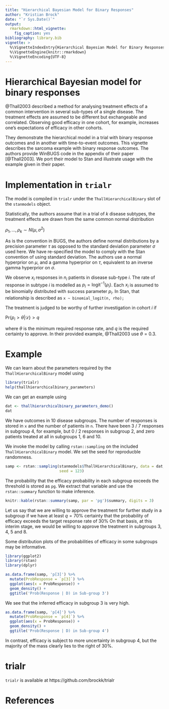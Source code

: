 ```yaml
---
title: "Hierarchical Bayesian Model for Binary Responses"
author: "Kristian Brock"
date: "`r Sys.Date()`"
output: 
  rmarkdown::html_vignette:
    fig_caption: yes
bibliography: library.bib
vignette: >
  %\VignetteIndexEntry{Hierarchical Bayesian Model for Binary Responses}
  %\VignetteEngine{knitr::rmarkdown}
  %\VignetteEncoding{UTF-8}
---
```


# Hierarchical Bayesian model for binary responses
@Thall2003 described a method for analysing treatment effects of a common intervention in several sub-types of a single disease.
The treatment effects are assumed to be different but exchangeable and correlated.
Observing good efficacy in one cohort, for example, increases one's expectations of efficacy in other cohorts.

They demonstrate the hierarchical model in a trial with binary response outcomes and in another with time-to-event outcomes.
This vignette describes the sarcoma example with binary response outcomes.
The authors provide WinBUGS code in the appendix of their paper [@Thall2003].
We port their model to Stan and illustrate usage with the example given in their paper.


# Implementation in `trialr`
The model is compiled in `trialr` under the `ThallHierarchicalBinary` slot of the `stanmodels` object.

Statistically, the authors assume that in a trial of $k$ disease subtypes, the treatment effects are drawn from the same common normal distribution

$\rho_1, ..., \rho_k \sim N(\mu, \sigma^2)$

As is the convention in BUGS, the authors define normal distributions by a precision parameter $\tau$ as opposed to the standard deviation parameter $\sigma$ used here.
We have re-specified the model to comply with the Stan convention of using standard deviation.
The authors use a normal hyperprior on $\mu$, and a gamma hyperprior on $\tau$, equivalent to an inverse gamma hyperprior on $\sigma$.

We observe $x_i$ responses in $n_i$ patients in disease sub-type $i$.
The rate of response in subtype $i$ is modelled as $p_i = \text{logit}^{-1}(\rho_i)$.
Each $x_i$ is assumed to be binomially distributed with success parameter $p_i$.
In Stan, that relationship is described as
`x ~ binomial_logit(n, rho);`

The treatment is judged to be worthy of further investigation in cohort $i$ if

$\text{Pr}\left\{ p_i > \theta | \mathcal{D} \right\} > q$

where $\theta$ is the minimum required response rate, and $q$ is the required certainty to approve.
In their provided example, @Thall2003 use $\theta = 0.3$.

# Example
We can learn about the parameters required by the `ThallHierarchicalBinary` model using
```r
library(trialr)
help(thallhierarchicalbinary_parameters)
```

We can get an example using
```r
dat <- thallhierarchicalbinary_parameters_demo()
dat
```

We have outcomes in 10 disease subgroups.
The number of responses is stored in `x` and the number of patients in `n`.
There have been 3 / 7 responses in subgroup 4, for example, but 0 / 2 responses in subgroup 2, and zero patients treated at all in subgroups 1, 6 and 10.

We invoke the model by calling `rstan::sampling` on the included `ThallHierarchicalBinary` model.
We set the seed for reproducble randomness.
```r
samp <- rstan::sampling(stanmodels$ThallHierarchicalBinary, data = dat, 
                        seed = 123)
```

The probability that the efficacy probability in each subgroup exceeds the threshold is stored as `pg`.
We extract that variable and use the `rstan::summary` function to make inference.

```r
knitr::kable(rstan::summary(samp, par = 'pg')$summary, digits = 3)
```

Let us say that we are willing to approve the treatment for further study in a subgroup if we have at least $q = 70$% certainty that the probability of efficacy exceeds the target response rate of 30%
On that basis, at this interim stage, we would be willing to approve the treatment in subgroups 3, 4, 5 and 8.

Some distribution plots of the probabilities of efficacy in some subgroups may be informative.

```r
library(ggplot2)
library(rstan)
library(dplyr)

as.data.frame(samp, 'p[3]') %>% 
  mutate(ProbResponse = `p[3]`) %>% 
  ggplot(aes(x = ProbResponse)) + 
  geom_density() + 
  ggtitle('Prob(Response | D) in Sub-group 3')
```

We see that the inferred efficacy in subgroup 3 is very high.

```r
as.data.frame(samp, 'p[4]') %>% 
  mutate(ProbResponse = `p[4]`) %>% 
  ggplot(aes(x = ProbResponse)) + 
  geom_density() + 
  ggtitle('Prob(Response | D) in Sub-group 4')
```

In contrast, efficacy is subject to more uncertainty in subgroup 4, but the majority of the mass clearly lies to the right of 30%.

# trialr
`trialr` is available at https://github.com/brockk/trialr



# References
